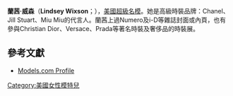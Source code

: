 {{藝人
| 姓名     = 蘭茜·威森
| 類型     = 模特兒
| 圖片     = Lindsey Wixson 2010.jpg
| 圖片尺寸 = 
| 圖片簡介 = 
| 原名     =  
| 英文名   = Lindsey Wixson
| 綽號     = 
| 其他藝名 =
| 國籍     = 
| 出生日期 = {{birth date and age|1994|4|11}}
| 出生地點 = {{USA}}[[威奇托_(堪萨斯州)|威奇托 (堪萨斯州)]]
| 逝世日期 = 
| 逝世地點 = 
| 職業     = 模特兒
| 語言     = 
| 教育程度 = 
| 宗教信仰 = 
| 配偶     = 
| 出身地   = 
| 出道作   = 
| 出道日期 = 
| 代表作   = 
| 活躍年代 = 2009年至今
| 唱片公司 = 
| 經紀公司 = {{USA}}{{FRA}}Marilyn Models<br/>{{UK}}Storm London<br/>{{ITA}}d' Model Management
| 網站     = 
| 相關團體 = 
| 獎項     = 
| IMDb    = 
}}

'''蘭茜·威森'''（'''Lindsey Wixson'''；{{bd|1994年|4月11日|catIdx=W}}），[[美國|美國]][[超級名模|超級名模]]。她是高級時裝品牌：Chanel、Jill Stuart、Miu Miu的代言人。蘭茜上過Numero及i-D等雜誌封面或內頁，也有參與Christian Dior、Versace、Prada等著名時裝及奢侈品的時裝展。

== 參考文獻 ==
* [http://models.com/models/lindsey-wixson Models.com Profile] {{Wayback|url=http://models.com/models/lindsey-wixson |date=20200923194600 }}

{{us-bio-stub}}
{{DEFAULTSORT:Wixson, Lindsey}}
[[Category:美國女性模特兒|Category:美國女性模特兒]]